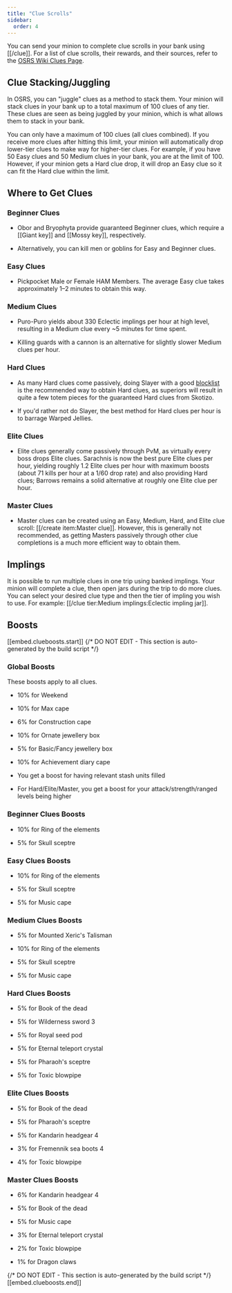 ```yaml
---
title: "Clue Scrolls"
sidebar:
  order: 4
---
```


You can send your minion to complete clue scrolls in your bank using [[/clue]]. For a list of clue scrolls, their rewards, and their sources, refer to the [OSRS Wiki Clues Page](https://oldschool.runescape.wiki/w/Clue_scroll).

## Clue Stacking/Juggling

In OSRS, you can "juggle" clues as a method to stack them. Your minion will stack clues in your bank up to a total maximum of 100 clues of any tier. These clues are seen as being juggled by your minion, which is what allows them to stack in your bank.

You can only have a maximum of 100 clues (all clues combined). If you receive more clues after hitting this limit, your minion will automatically drop lower-tier clues to make way for higher-tier clues. For example, if you have 50 Easy clues and 50 Medium clues in your bank, you are at the limit of 100. However, if your minion gets a Hard clue drop, it will drop an Easy clue so it can fit the Hard clue within the limit.

## Where to Get Clues

### Beginner Clues

- Obor and Bryophyta provide guaranteed Beginner clues, which require a [[Giant key]] and [[Mossy key]], respectively.

- Alternatively, you can kill men or goblins for Easy and Beginner clues.

### Easy Clues

- Pickpocket Male or Female HAM Members. The average Easy clue takes approximately 1–2 minutes to obtain this way.

### Medium Clues

- Puro-Puro yields about 330 Eclectic implings per hour at high level, resulting in a Medium clue every ~5 minutes for time spent.

- Killing guards with a cannon is an alternative for slightly slower Medium clues per hour.

### Hard Clues

- As many Hard clues come passively, doing Slayer with a good [blocklist](/osb/skills/slayer/readme/#recommended-blockskip-list) is the recommended way to obtain Hard clues, as superiors will result in quite a few totem pieces for the guaranteed Hard clues from Skotizo. 

- If you'd rather not do Slayer, the best method for Hard clues per hour is to barrage Warped Jellies.

### Elite Clues

- Elite clues generally come passively through PvM, as virtually every boss drops Elite clues. Sarachnis is now the best pure Elite clues per hour, yielding roughly 1.2 Elite clues per hour with maximum boosts (about 71 kills per hour at a 1/60 drop rate) and also providing Hard clues; Barrows remains a solid alternative at roughly one Elite clue per hour.

### Master Clues

- Master clues can be created using an Easy, Medium, Hard, and Elite clue scroll: [[/create item\:Master clue]]. However, this is generally not recommended, as getting Masters passively through other clue completions is a much more efficient way to obtain them.

## Implings

It is possible to run multiple clues in one trip using banked implings. Your minion will complete a clue, then open jars during the trip to do more clues. You can select your desired clue type and then the tier of impling you wish to use. For example: [[/clue tier\:Medium implings\:Eclectic impling jar]].

## Boosts

[[embed.clueboosts.start]]
{/* DO NOT EDIT - This section is auto-generated by the build script */}
### Global Boosts

These boosts apply to all clues.
- 10% for Weekend

- 10% for Max cape

- 6% for Construction cape

- 10% for Ornate jewellery box

- 5% for Basic/Fancy jewellery box

- 10% for Achievement diary cape

- You get a boost for having relevant stash units filled

- For Hard/Elite/Master, you get a boost for your attack/strength/ranged levels being higher

### Beginner Clues Boosts

- 10% for Ring of the elements

- 5% for Skull sceptre

### Easy Clues Boosts

- 10% for Ring of the elements

- 5% for Skull sceptre

- 5% for Music cape

### Medium Clues Boosts

- 5% for Mounted Xeric's Talisman

- 10% for Ring of the elements

- 5% for Skull sceptre

- 5% for Music cape

### Hard Clues Boosts

- 5% for Book of the dead

- 5% for Wilderness sword 3

- 5% for Royal seed pod

- 5% for Eternal teleport crystal

- 5% for Pharaoh's sceptre

- 5% for Toxic blowpipe

### Elite Clues Boosts

- 5% for Book of the dead

- 5% for Pharaoh's sceptre

- 5% for Kandarin headgear 4

- 3% for Fremennik sea boots 4

- 4% for Toxic blowpipe

### Master Clues Boosts

- 6% for Kandarin headgear 4

- 5% for Book of the dead

- 5% for Music cape

- 3% for Eternal teleport crystal

- 2% for Toxic blowpipe

- 1% for Dragon claws

{/* DO NOT EDIT - This section is auto-generated by the build script */}
[[embed.clueboosts.end]]

